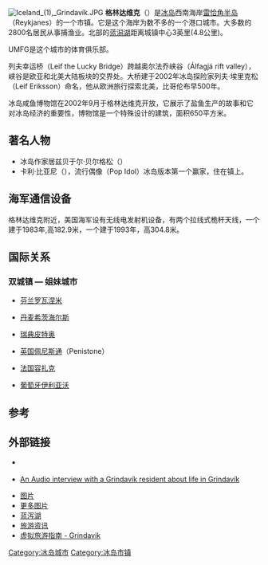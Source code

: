 {{Infobox settlement
|name          =   格林达维克
|native_name            = Grindavík
|native_name_lang       = is
|settlement_type        = 市镇
|image_skyline          = Grindavik0 (2).JPG
|image_caption          = 格林达维克风景
|image_flag             = 
|flag_size              =
|image_shield           = COA Grindavik.png
|shield_size            = 
|image_map              = Grindavikurkaupstadur map.png
|map_caption            = 格林达维克在冰岛的位置
|pushpin_map            = 
|pushpin_label_position = 
|pushpin_map_caption    = 
|pushpin_mapsize        =
|subdivision_type       = 国家
|subdivision_name       = {{flag|Iceland}}
|subdivision_type1      = [[冰岛行政区划#选区|选区]]
|subdivision_name1      = {{le|南部选区|South (Icelandic constituency)}}
|subdivision_type2      = [[冰岛行政区划#地区|地区]]
|subdivision_name2      = [[南半岛区|南半岛区]]
|government_footnotes   =
|government_type        =
|leader_title           =
|leader_name            =
|established_title      =  
|established_date       = 
|area_magnitude         = 
|unit_pref                = 
|area_footnotes           =
|area_total_km2           = 425
|area_land_km2            = 
|area_water_km2           =
|population_as_of               = 2011
|population_footnotes           =
|population_note                =
|population_total               = 2,821
|population_density_km2         = auto
| timezone      = [[GMT|GMT]]
| utc_offset    = +0
| timezone_DST  = 
| utc_offset_DST=
|elevation_footnotes    = 
|elevation_m            = 
|elevation_ft           =
|postal_code_type       = 邮政编码
|postal_code            = 240
|area_code              =
|blank_name             =
|blank_info             =
|website                = {{URL|https://www.grindavik.is/}} 
|footnotes              = 
}}
[[File:Iceland_(1),_Grindavík.JPG|thumb]]
'''格林达维克'''（{{lang-is|Grindavík}}）是[[冰岛|冰岛]]西南海岸[[雷恰角半岛|雷恰角半岛]]（Reykjanes）的一个市镇。它是这个海岸为数不多的一个港口城市。大多数的2800名居民从事捕渔业。北部的[[蓝潟湖_(冰岛)|蓝潟湖]]距离城镇中心3英里(4.8公里)。

UMFG是这个城市的体育俱乐部。

列夫幸运桥（Leif the Lucky Bridge）跨越奥尔法乔峡谷（Álfagjá rift valley），峡谷是欧亚和北美大陆板块的交界处。大桥建于2002年冰岛探险家列夫·埃里克松（Leif Eriksson）命名，他从欧洲旅行探索北美，比哥伦布早500年。

冰岛咸鱼博物馆在2002年9月于格林达维克开放，它展示了盐鱼生产的故事和它对冰岛经济的重要性，博物馆是一个特殊设计的建筑，面积650平方米。

==著名人物==
* 冰岛作家居兹贝于尔·贝尔格松（{{lang|is|Guðbergur Bergsson}}） 
*卡利·比亚尼（{{lang|is|Kalli Bjarni}}），流行偶像（Pop Idol）冰岛版本第一个赢家，住在镇上。

==海军通信设备==
格林达维克附近，美国海军设有无线电发射机设备，有两个拉线式桅杆天线，一个建于1983年,高182.9米，一个建于1993年，高304.8米。

==国际关系==
===双城镇 — 姐妹城市===
*{{flagicon|Finland}} [[芬兰|芬兰]][[罗瓦涅米|罗瓦涅米]]
*{{flagicon|Denmark}} [[丹麦|丹麦]][[希茨海尔斯|希茨海尔斯]]
*{{flagicon|Sweden}} [[瑞典|瑞典]][[皮特奥|皮特奥]]
*{{flagicon|United Kingdom}} [[英国|英国]][[佩尼斯通|佩尼斯通]]（Penistone）
*{{flagicon|France}} [[法国|法国]][[容扎克|容扎克]]
*{{flagicon|Portugal}} [[葡萄牙|葡萄牙]][[伊利亚沃|伊利亚沃]]

==参考==
{{reflist}}

==外部链接==
{{Commons category|Grindavík}}
* {{Official site|https://www.grindavik.is/}} {{is}}
*{{en icon}} [https://web.archive.org/web/20120210022938/http://www.ulivewhere.com/low/downloads/download-grindavik.html An Audio interview with a Grindavík resident about life in Grindavík]
*[http://www.icelandiscool.com/grindavik/ 图片] {{Wayback|url=http://www.icelandiscool.com/grindavik/ |date=20210307014146 }}
*[http://www.picsearch.com/pictures/travel/cities/western%20europe/iceland/grindav%C3%ADk.html 更多图片] {{Wayback|url=http://www.picsearch.com/pictures/travel/cities/western%20europe/iceland/grindav%C3%ADk.html |date=20120217161856 }}
*[http://www.bluelagoon.is 蓝泻湖] {{Wayback|url=http://www.bluelagoon.is/ |date=20190614050941 }}
*[http://nat.is/Information%20Centres/grindavik_page.htm 旅游资讯] {{Wayback|url=http://nat.is/Information%20Centres/grindavik_page.htm |date=20120629100522 }}
*[http://www.virtualtourist.com/travel/Europe/Iceland/Gullbringusysla/Grindavik-248585/TravelGuide-Grindavik.html 虚拟旅游指南 - Grindavik] {{Wayback|url=http://www.virtualtourist.com/travel/Europe/Iceland/Gullbringusysla/Grindavik-248585/TravelGuide-Grindavik.html |date=20190916213948 }}

{{Cities and towns in Iceland}}

{{Authority control}}
{{DEFAULTSORT:Grindavik}}
[[Category:冰岛城市|Category:冰岛城市]]
[[Category:冰岛市镇|Category:冰岛市镇]]